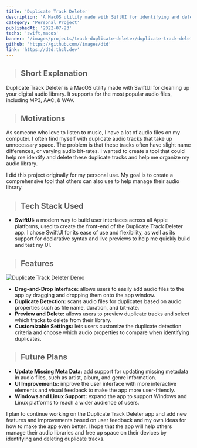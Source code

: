 ```yaml
---
title: 'Duplicate Track Deleter'
description: 'A MacOS utility made with SiftUI for identifying and deleting duplicate audio tracks.'
category: 'Personal Project'
publishedAt: '2022-07-23'
techs: 'swift,macos'
banner: '/images/projects/track-duplicate-deleter/duplicate-track-deleter-banner.jpg'
github: 'https://github.com//images/dtd'
link: 'https://dtd.thcl.dev'
---
```


> ## Short Explanation

Duplicate Track Deleter is a MacOS utility made with SwiftUI for cleaning up your digital audio library. It supports for the most popular audio files, including MP3, AAC, & WAV.

> ## Motivations

As someone who love to listen to music, I have a lot of audio files on my computer. I often find myself with duplicate audio tracks that take up unnecessary space. The problem is that these tracks often have slight name differences, or varying audio bit-rates. I wanted to create a tool that could help me identify and delete these duplicate tracks and help me organize my audio library.

I did this project originally for my personal use. My goal is to create a comprehensive tool that others can also use to help manage their audio library.

> ## Tech Stack Used

<div className='not-prose mt-2'>
  <TechIcons techs={['swift', 'macos']} />
</div>

- **SwiftUI:** a modern way to build user interfaces across all Apple platforms, used to create the front-end of the Duplicate Track Deleter app. I chose SwiftUI for its ease of use and flexibility, as well as its support for declarative syntax and live previews to help me quickly build and test my UI.

> ## Features

<Image
  src='/images/projects/track-duplicate-deleter/duplicate-track-deleter-demo.jpg'
  alt='Duplicate Track Deleter Demo'
  width={1440}
  height={792}
/>

- **Drag-and-Drop Interface:** allows users to easily add audio files to the app by dragging and dropping them onto the app window.
- **Duplicate Detection:** scans audio files for duplicates based on audio properties such as file name, duration, and bit-rate.
- **Preview and Delete:** allows users to preview duplicate tracks and select which tracks to delete from their library.
- **Customizable Settings:** lets users customize the duplicate detection criteria and choose which audio properties to compare when identifying duplicates.

> ## Future Plans

- **Update Missing Meta Data:** add support for updating missing metadata in audio files, such as artist, album, and genre information.
- **UI Improvements:** improve the user interface with more interactive elements and visual feedback to make the app more user-friendly.
- **Windows and Linux Support:** expand the app to support Windows and Linux platforms to reach a wider audience of users.

I plan to continue working on the Duplicate Track Deleter app and add new features and improvements based on user feedback and my own ideas for how to make the app even better. I hope that the app will help others manage their audio libraries and free up space on their devices by identifying and deleting duplicate tracks.


